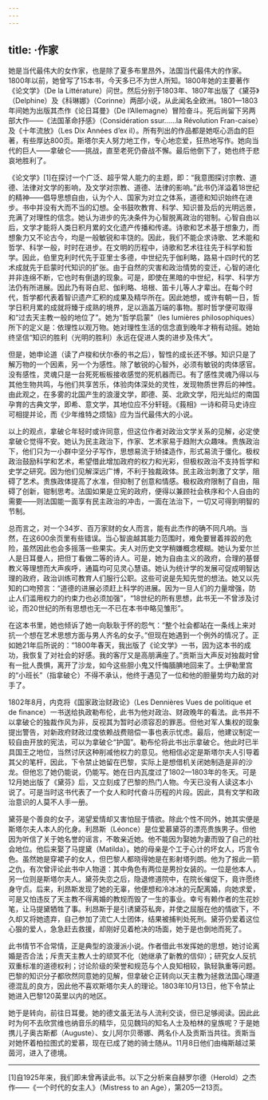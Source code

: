 ```yaml
---
---
---
```

title: ·作家
---




她是当代最伟大的女作家，也是除了夏多布里昂外，法国当代最伟大的作家。1800年以前，她曾写了15本书，今天多已不为世人所知。1800年她的主要著作《论文学》（De la Littérature）问世。然后分别于1803年、1807年出版了《黛芬》（Delphine）及《科琳娜》（Corinne）两部小说，从此闻名全欧洲。1801—1803年间她为出版其杰作《论日耳曼》（De l’Allemagne）冒险奋斗。死后尚留下另两部大作——《法国革命抒感》（Considération ssur……la Révolution Fran-caise）及《十年流放》（Les Dix Années d’ex il）。所有列出的作品都是她呕心沥血的巨著，有些厚达800页。斯塔尔夫人努力地工作，专心地恋爱，狂热地写作。她向当代的巨人——拿破仑——挑战，直至老死仍奋战不懈。最后他倒下了，她也终于悲哀地胜利了。

《论文学》[1]在探讨一个广泛、超乎常人能力的主题，即：“我意图探讨宗教、道德、法律对文学的影响，及文学对宗教、道德、法律的影响。”此书仍洋溢着18世纪的精神——倡导思想自由，认为个人、国家为对立之体系，道德和知识始终在进步。书中并没有大而不当的幻想。全书鼓吹教育、科学、知识普及后的光明远景，充满了对理性的信念。她认为进步的先决条件为心智脱离政治的钳制。心智自由以后，文学才能将人类日积月累的文化遗产传播和传递。诗歌和艺术基于想象力，而想象力又不论古今，均是一般敏锐和丰饶的。因此，我们不能企求诗歌、艺术能和哲学、科学一般，时时在进步。在文明的历程中，诗歌和艺术往往先于科学和哲学。因此，伯里克利时代先于亚里士多德，中世纪先于伽利略，路易十四时代的艺术成就先于启蒙时代知识的扩张。由于自然的灾害和政治情势的变迁，心智的进化并非连绵不断，它也时有倒退的现象。可是，即使在黑暗的中世纪，科学、科学方法仍有所进展。因此乃有哥白尼、伽利略、培根、笛卡儿等人才辈出。在每个时代，哲学都代表着智识遗产汇积的成果及精华所在。因此她想，或许有朝一日，哲学日积月累的成就将臻于成熟的境界，足以涵盖万端的事物。那时哲学便可取得和“过去天主教一般的地位了”。她为“哲学启蒙”（les lumières philosophiques）所下的定义是：依理性以观万物。她对理性生活的信念直到晚年才稍有动摇。她始终坚信“知识的胜利（光明的胜利）永远在促进人类的进步及伟大”。

但是，她申论道（读了卢梭和伏尔泰的书之后），智性的成长还不够。知识只是了解万物的一个因素，另一个为感性。除了敏锐的心智外，必须有敏锐的肉体感官。没有感性，灵魂只是一台死死板板接收感觉的死机器而已。有了感性灵魂乃得以与其他生物共鸣，与他们共享苦乐，体验肉体深处的灵性，发现物质世界后的神性。由此观之，在多雾的北国产生的浪漫文学，即德、英、北欧文学，阳光灿烂的南国孕育的古典文学，即希、意文学，其地位应不分轩轾。《莪相》一诗和荷马史诗应可相提并论，而《少年维特之烦恼》应为当代最伟大的小说。

以上的观点，拿破仑年轻时或许同意，但这位作者对政治文学关系的见解，必定使拿破仑觉得不安。她认为民主政治下，作家、艺术家易于趋附大众趣味。贵族政治下，他们只为一小群中坚分子写作，思想易流于矫揉造作，形式易流于僵化。极权政治鼓励科学和艺术，希望借此增加政府的权力和光彩，但极权政治不支持哲学和史学之研究。因为他们见解深远广博，不利于独裁政体。民主政治刺激了文学，阻碍了艺术。贵族政体提高了水准，但抑制了创意和情感。极权政府限制了自由，阻碍了创新，钳制思考。法国如果是立宪的政府，便得以兼顾社会秩序和个人自由的需要——则法国能一面享有民主政治的冲击，一面在法治下，一切又可得到明智的节制。

总而言之，对一个34岁、百万家财的女人而言，能有此杰作的确不同凡响。当然，在这600余页里有些错误。当心智逾越其能力范围时，难免要冒着摔跤的危险，虽然因此也会多摇落一些果实。夫人对历史文学稍嫌概念模糊。她认为爱尔兰人是日耳曼人，把但丁看做二等的诗人。可是，她为自由主义的政府，合理的基督教义等理想而大声疾呼，通篇均可见灵心慧语。她认为统计学的发展可促成明智达理的政府，政治训练可教育人们服行公职。这些可说是先知先觉的想法。她又以先知的口吻预言：“道德的进展必须赶上科学的进展。因为一旦人们的力量增强，防止人们滥用权力的约束力也必须加强”，“18世纪的所有思想，此书无一不曾涉及讨论，而20世纪的所有思想也无一不已在本书中略见雏形”。

在这本书里，她也倾诉了她一向耿耿于怀的怨气：“整个社会都站在一条线上来对抗一个想在艺术思想方面与男人齐名的女子。”但现在她遇到一个例外的情况了。正如她21年后所说的：“1800年春天，我出版了《论文学》一书，因为这本书的成功，我恢复了对社会的好感。我的客厅又是高朋满座了。”贡斯当大声反对独裁时曾有一批人畏惧，离开了沙龙，如今这些胆小鬼又忏悔腼腆地回来了。土伊勒里宫的“小班长”（指拿破仑）不得不承认，他终于遇见了一位和他的胆量势均力敌的对手了。

1802年8月，内克将《国家政治财政论》（Les Dennières Vues de politique et de finance）一书送给执政勒布伦，此书为他对政治、财政晚年的看法。此书并不以拿破仑的独裁作风为非，反视其为暂时必须容忍的罪恶。但他对军人集权的现象提出警告，对新政府财政过度依赖战费赔偿一事也表示忧虑。最后，他建议制定一较自由开放的宪法，可以为拿破仑“护国”。勒布伦将此书出示拿破仑。他此时已半具国王之地位，当然讨厌这种削减他权力的意见。他相信必定是斯塔尔夫人引导着其父的笔杆，因此，下令禁止她留在巴黎，实际上是想借机关闭她制造是非的沙龙。但他忘了她仍能说，仍能写。她在日内瓦度过了1802—1803年的冬天。可是12月她出版了《黛芬》后，又立刻成了巴黎的热门人物。今天已没有人读这本小说了。可是当时这书代表了一个女人和时代奋斗历程的片段。因此，具有文学和政治意识的人莫不人手一册。

黛芬是个善良的女子，渴望爱情却又害怕屈于情欲。除此个性不同外，她其实便是斯塔尔夫人本人的化身。利昂斯（Léonce）是位爱慕黛芬的漂亮贵族男子。但他因为听信了关于她名誉的谣言，不敢亲近她。他不能因为娶她为妻而毁了自己的社会地位。他后来娶了马提黛（Matilda）。她的母亲是个工于心计的坏女人，巧言令色。虽然她是穿裙子的女人，但巴黎人都晓得她是在影射塔列朗。他为了报此一箭之仇，有次曾评论此书中人物道：其中角色有两位是男扮女装的。一位是他本人，另一位则是斯塔尔夫人。黛芬失恋之后，隐退修道院中，在院长催促下，竟许愿终身守贞。后来，利昂斯发现了她的无辜，他便想和冷冰冰的元配离婚，向她求爱，可是又怕违反了天主教不得离婚的教规而毁了一生的事业。幸亏有赖作者的生花妙笔，让马提黛牺牲了事。利昂斯于是引诱黛芬私奔，并使之屈服在他的情欲下，不久却又将她遗弃，自己参加了流亡人士团体，结果被捕判处死刑。黛芬仍爱着这位心狠的爱人，急急赶去救援，却刚好见着枪决的场面，她于是也倒地而死了。

此书情节不合常情，正是典型的浪漫派小说。作者借此书发挥她的思想，她讨论离婚是否合法；斥责天主教人士的顽冥不化（她继承了新教的信仰）；研究女人反抗双重标准的道德权利；讨论阶级的荣誉和规范与个人良知相较，孰轻孰重等问题。巴黎的知识分子都欣然同意她的见解，但拿破仑正转向以天主教为拯救法国心理道德混乱的良方，因此他不喜欢斯塔尔夫人的理论。1803年10月13日，他下令禁止她进入巴黎120英里以内的地区。

她于是转向，前往日耳曼。她的德文虽无法与人流利交谈，但已足够阅读。因此此时为何不去欣赏维也纳音乐的精华，见见魏玛的知名人士及柏林的皇族呢？于是她携儿子奥古斯都（Auguste）、女儿阿尔贝蒂娜、两名仆人及贡斯当共往。贡斯当对她怀着柏拉图式的爱慕，现在已成了她的骑士随从。11月8日他们由梅斯越过莱茵河，进入了德境。



* * *



[1]自1925年来，我们即未曾再读此书。以下之分析来自赫罗尔德（Herold）之杰作——《一个时代的女主人》（Mistress to an Age），第205—213页。
